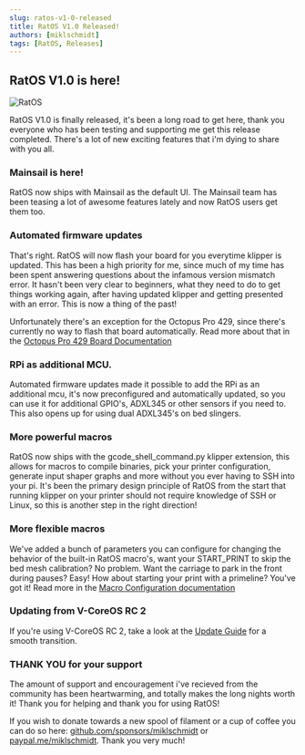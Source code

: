 ```yaml
---
slug: ratos-v1-0-released
title: RatOS V1.0 Released!
authors: [miklschmidt]
tags: [RatOS, Releases]
---
```


## RatOS V1.0 is here!

![RatOS](/img/logos/Logo-white.svg)

RatOS V1.0 is finally released, it's been a long road to get here, thank you everyone who has been testing and supporting me get this release completed.
There's a lot of new exciting features that i'm dying to share with you all.

### Mainsail is here!

RatOS now ships with Mainsail as the default UI. The Mainsail team has been teasing a lot of awesome features lately and now RatOS users get them too.

### Automated firmware updates

That's right. RatOS will now flash your board for you everytime klipper is updated.
This has been a high priority for me, since much of my time has been spent answering questions about the infamous version mismatch error.
It hasn't been very clear to beginners, what they need to do to get things working again, after having updated klipper and getting presented with an error.
This is now a thing of the past!

Unfortunately there's an exception for the Octopus Pro 429, since there's currently no way to flash that board automatically.
Read more about that in the [Octopus Pro 429 Board Documentation](/docs/boards/btt/octopus-pro-429#firmware-installation)

### RPi as additional MCU.

Automated firmware updates made it possible to add the RPi as an additional mcu, it's now preconfigured and automatically updated, so you can use
it for additional GPIO's, ADXL345 or other sensors if you need to. This also opens up for using dual ADXL345's on bed slingers.

### More powerful macros

RatOS now ships with the gcode_shell_command.py klipper extension, this allows for macros to compile binaries, pick your printer configuration, generate input shaper graphs and more without you ever having to SSH into your pi. It's been the primary design principle of RatOS from the start that running klipper on your printer should not require knowledge of SSH or Linux, so this is another step in the right direction!

### More flexible macros

We've added a bunch of parameters you can configure for changing the behavior of the built-in RatOS macro's, want your START_PRINT to skip the bed mesh calibration? No problem. Want the carriage to park in the front during pauses? Easy! How about starting your print with a primeline? You've got it! Read more in the [Macro Configuration documentation](/docs/configuration/macros)

### Updating from V-CoreOS RC 2

If you're using V-CoreOS RC 2, take a look at the [Update Guide](/changelog#updating-from-v-coreos-rc2) for a smooth transition.

### THANK YOU for your support

The amount of support and encouragement i've recieved from the community has been heartwarming, and totally makes the long nights worth it!
Thank you for helping and thank you for using RatOS!

If you wish to donate towards a new spool of filament or a cup of coffee you can do so here: [github.com/sponsors/miklschmidt](https://github.com/sponsors/miklschmidt) or [paypal.me/miklschmidt](https://paypal.me/miklschmidt). Thank you very much!
